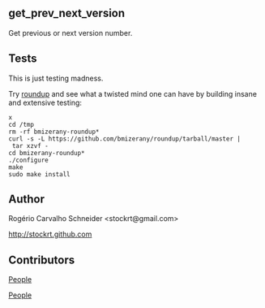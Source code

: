 == get_prev_next_version ==

Get previous or next version number.

== Tests ==

This is just testing madness.

Try [http://bmizerany.github.com/roundup roundup] and see what a twisted mind
one can have by building insane and extensive testing:

 <nowiki>x
cd /tmp
rm -rf bmizerany-roundup*
curl -s -L https://github.com/bmizerany/roundup/tarball/master | tar xzvf -
cd bmizerany-roundup*
./configure
make
sudo make install
</nowiki>

== Author ==

Rogério Carvalho Schneider <nowiki><stockrt@gmail.com></nowiki>

[http://stockrt.github.com http://stockrt.github.com]

== Contributors ==

[https://github.com/stockrt/test/contributors People]

[https://github.com/stockrt/get_prev_next_version/contributors People]
